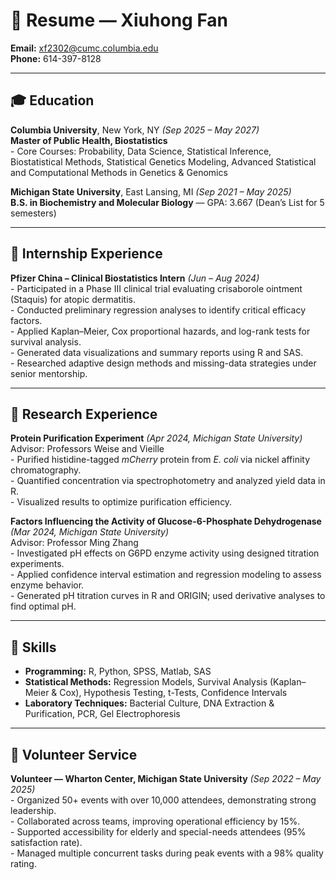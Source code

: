 # 📄 Resume — Xiuhong Fan
**Email:** [xf2302@cumc.columbia.edu](mailto:xf2302@cumc.columbia.edu)  
**Phone:** 614-397-8128  

---

## 🎓 Education

**Columbia University**, New York, NY *(Sep 2025 – May 2027)*  
**Master of Public Health, Biostatistics**  
- Core Courses: Probability, Data Science, Statistical Inference, Biostatistical Methods, Statistical Genetics Modeling, Advanced Statistical and Computational Methods in Genetics & Genomics

**Michigan State University**, East Lansing, MI *(Sep 2021 – May 2025)*  
**B.S. in Biochemistry and Molecular Biology** — GPA: 3.667 (Dean’s List for 5 semesters)

---

## 💼 Internship Experience

**Pfizer China – Clinical Biostatistics Intern** *(Jun – Aug 2024)*  
- Participated in a Phase III clinical trial evaluating crisaborole ointment (Staquis) for atopic dermatitis.  
- Conducted preliminary regression analyses to identify critical efficacy factors.  
- Applied Kaplan–Meier, Cox proportional hazards, and log-rank tests for survival analysis.  
- Generated data visualizations and summary reports using R and SAS.  
- Researched adaptive design methods and missing-data strategies under senior mentorship.

---

## 🔬 Research Experience

**Protein Purification Experiment** *(Apr 2024, Michigan State University)*  
Advisor: Professors Weise and Vieille  
- Purified histidine-tagged *mCherry* protein from *E. coli* via nickel affinity chromatography.  
- Quantified concentration via spectrophotometry and analyzed yield data in R.  
- Visualized results to optimize purification efficiency.

**Factors Influencing the Activity of Glucose-6-Phosphate Dehydrogenase** *(Mar 2024, Michigan State University)*  
Advisor: Professor Ming Zhang  
- Investigated pH effects on G6PD enzyme activity using designed titration experiments.  
- Applied confidence interval estimation and regression modeling to assess enzyme behavior.  
- Generated pH titration curves in R and ORIGIN; used derivative analyses to find optimal pH.  

---

## 🧠 Skills

- **Programming:** R, Python, SPSS, Matlab, SAS  
- **Statistical Methods:** Regression Models, Survival Analysis (Kaplan–Meier & Cox), Hypothesis Testing, t-Tests, Confidence Intervals  
- **Laboratory Techniques:** Bacterial Culture, DNA Extraction & Purification, PCR, Gel Electrophoresis  

---

## 🤝 Volunteer Service

**Volunteer — Wharton Center, Michigan State University** *(Sep 2022 – May 2025)*  
- Organized 50+ events with over 10,000 attendees, demonstrating strong leadership.  
- Collaborated across teams, improving operational efficiency by 15%.  
- Supported accessibility for elderly and special-needs attendees (95% satisfaction rate).  
- Managed multiple concurrent tasks during peak events with a 98% quality rating.  